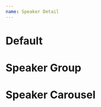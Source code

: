 ```yaml
---
name: Speaker Detail
---
```



# Default

<Demo>
  <SpeakerDetail
    speaker={{
      name: 'Andrey Sitnik',
      avatar: '/speakers/andrey-sitnik.jpg',
      job: 'Creator of Autoprefixer, PostCSS, Browserslist',
      socials: [
        { type: 'x', href: 'https://twitter.com/sitnikcode' },
        { type: 'github', href: 'https://github.com/ai' }
      ],
      company: { title: 'Evil Martians', href: 'https://evilmartians.com/'
      }
    }}
  />
</Demo>

# Speaker Group

<Demo>
  <div className='flex flex-row gap-4'>
    <SpeakerGroup speakers={[
      {
        id: 'abdelkrim-marchani.mdx',
        slug: 'abdelkrim-marchani',
        body: '',
        collection: 'people',
        data: {
          name: 'Abdelkrim Marchani',
          avatar: '/speakers/abdelkrim-marchani.jpg'
        },
      },
      {
        id: 'alexandra-pituru.mdx',
        slug: 'alexandra-pituru',
        body: '',
        collection: 'people',
        data: {
          name: 'Alexandra Pituru',
          avatar: '/speakers/alexandra-pituru.jpg',
          job: 'UI/UX Designer',
          socials: [
            {
              type: 'linkedin',
              href: 'https://www.linkedin.com/in/alexandra-pituru-370840119/'
            }
          ],
          company: { title: 'BearStudio', href: 'https://www.bearstudio.fr/' }
        },
      },
      {
        id: 'alexis-stefanski.mdx',
        slug: 'alexis-stefanski',
        body: '',
        collection: 'people',
        data: {
          name: 'Alexis Stefanski',
          avatar: '/speakers/alexis-stefanski.jpg',
          job: 'Tech Lead and developer',
          socials: [
            { type: 'github', href: 'https://github.com/AlexStef' },
            {
              type: 'linkedin',
              href: 'https://www.linkedin.com/in/alexis-stefanski-4b441a66/'
            }
          ],
          company: { title: 'CircularX', href: 'https://circularx.com/' }
        },
      },
      {
        id: 'andrey-sitnik.mdx',
        slug: 'andrey-sitnik',
        body: '',
        collection: 'people',
        data: {
          name: 'Andrey Sitnik',
          avatar: '/speakers/andrey-sitnik.jpg',
          job: 'Creator of Autoprefixer, PostCSS, Browserslist',
          socials: [
            { type: 'x', href: 'https://twitter.com/sitnikcode' },
            { type: 'github', href: 'https://github.com/ai' }
          ],
          company: { title: 'Evil Martians', href: 'https://evilmartians.com/' }
        },
      },
    ]} />
  </div>
</Demo>

# Speaker Carousel

<Demo>
  <div className='flex flex-row gap-4'>
    <SpeakerCarousel speakers={[
      {
        id: 'abdelkrim-marchani.mdx',
        slug: 'abdelkrim-marchani',
        body: '',
        collection: 'people',
        data: {
          name: 'Abdelkrim Marchani',
          avatar: '/speakers/abdelkrim-marchani.jpg'
        },
      },
      {
        id: 'alexandra-pituru.mdx',
        slug: 'alexandra-pituru',
        body: '',
        collection: 'people',
        data: {
          name: 'Alexandra Pituru',
          avatar: '/speakers/alexandra-pituru.jpg',
          job: 'UI/UX Designer',
          socials: [
            {
              type: 'linkedin',
              href: 'https://www.linkedin.com/in/alexandra-pituru-370840119/'
            }
          ],
          company: { title: 'BearStudio', href: 'https://www.bearstudio.fr/' }
        },
      },
      {
        id: 'alexis-stefanski.mdx',
        slug: 'alexis-stefanski',
        body: '',
        collection: 'people',
        data: {
          name: 'Alexis Stefanski',
          avatar: '/speakers/alexis-stefanski.jpg',
          job: 'Tech Lead and developer',
          socials: [
            { type: 'github', href: 'https://github.com/AlexStef' },
            {
              type: 'linkedin',
              href: 'https://www.linkedin.com/in/alexis-stefanski-4b441a66/'
            }
          ],
          company: { title: 'CircularX', href: 'https://circularx.com/' }
        },
      },
      {
        id: 'andrey-sitnik.mdx',
        slug: 'andrey-sitnik',
        body: '',
        collection: 'people',
        data: {
          name: 'Andrey Sitnik',
          avatar: '/speakers/andrey-sitnik.jpg',
          job: 'Creator of Autoprefixer, PostCSS, Browserslist',
          socials: [
            { type: 'x', href: 'https://twitter.com/sitnikcode' },
            { type: 'github', href: 'https://github.com/ai' }
          ],
          company: { title: 'Evil Martians', href: 'https://evilmartians.com/' }
        },
      },
    ]} />
  </div>
</Demo>
